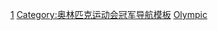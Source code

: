 {{template category|description=此頁面分類包含[[夏季奧林匹克運動會籃球比賽|夏季奧林匹克運動會籃球比賽]]冠軍的模板。 }}
[[Category:奥林匹克运动会篮球比赛阵容导航模板|1]]
[[Category:奥林匹克运动会冠军导航模板|Category:奥林匹克运动会冠军导航模板]]
[[Category:籃球冠軍導航模板‎|Olympic]]